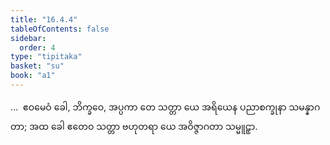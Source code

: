 ```yaml
---
title: "16.4.4"
tableOfContents: false
sidebar:
  order: 4
type: "tipitaka"
basket: "su"
book: "a1"
---
```



<DynamicBreadcrumb />

<Division number="325" book="a1" e="ch" v="15" p="37">

<Paragraph number="416" book="a1">
…  ဧဝမေဝံ ခေါ, ဘိက္ခဝေ, အပ္ပကာ တေ သတ္တာ ယေ အရိယေန ပညာစက္ခုနာ သမန္နာဂတာ; အထ ခေါ ဧတေဝ သတ္တာ ဗဟုတရာ ယေ အဝိဇ္ဇာဂတာ သမ္မူဠှာ.
</Paragraph>
</Division>